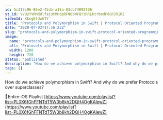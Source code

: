```yaml
---
id: 5c317c96-86e2-45db-a18a-83cb74892f06
yt_id: VVU2YVRMdUlfajQtMHdpRFN6bWFQY3RRLktrbmdFdGR3R1RZ
videoId: KkngEtdwGTY
title: "Protocols and Polymorphism in Swift | Protocol Oriented Programming"
date: "2020-07-03T17:56:23Z"
slug: "protocols-and-polymorphism-in-swift-protocol-oriented-programming"
image: 
  name: "protocols-and-polymorphism-in-swift-protocol-oriented-programming.jpg"
  alt: "Protocols and Polymorphism in Swift | Protocol Oriented Programming"
  width: 1280
  height: 720
status: 'published'
description: "How do we achieve polymorphism in Swift? And why do we prefer Protocols over superclasses?"
tags: []
---
```


How do we achieve polymorphism in Swift? And why do we prefer Protocols over superclasses?

🔗Entire iOS Playlist 
[https://www.youtube.com/playlist?list=PL0X6fGhFFNTdT5W3b8kh2DQH4OgKAIewZ](https://www.youtube.com/playlist?list=PL0X6fGhFFNTdT5W3b8kh2DQH4OgKAIewZ)


